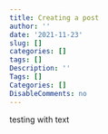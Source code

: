 ```yaml
---
title: Creating a post
author: ''
date: '2021-11-23'
slug: []
categories: []
tags: []
Description: ''
Tags: []
Categories: []
DisableComments: no
---
```



testing with text








